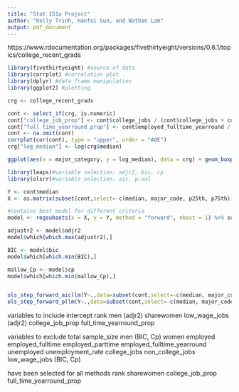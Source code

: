 ---
title: "Stat 151a Project"
author: "Kelly Trinh, Hanfei Sun, and Nathan Lam"
output: pdf_document
---

https://www.rdocumentation.org/packages/fivethirtyeight/versions/0.6.1/topics/college_recent_grads


```{r Libraries, message=FALSE, warning=FALSE}
library(fivethirtyeight) #source of data
library(corrplot) #correlation plot
library(dplyr) #data frame manipulation
library(ggplot2) #plotting
```

```{r}
crg <- college_recent_grads

cont <- select_if(crg, is.numeric)
cont["college_job_prop"] <- cont$college_jobs / (cont$college_jobs + cont$non_college_jobs)
cont["full_time_yearround_prop"] <- cont$employed_fulltime_yearround / cont$employed
cont <- na.omit(cont)
corrplot(cor(cont), type = "upper", order = "AOE")
crg["log_median"] <- log(crg$median)
```

```{r}
ggplot(aes(x = major_category, y = log_median), data = crg) + geom_boxplot() + coord_flip()
```

```{r Variable Selection}
library(leaps)#variable selection: adjr2, bic, cp
library(olsrr)#variable selection: aic, p-val

Y <- cont$median
X <- as.matrix(subset(cont,select=-c(median, major_code, p25th, p75th)))

#contains best model for different criteria
model <- regsubsets(x = X, y = Y, method = "forward", nbest = 1) %>% summary()

adjustr2 <- model$adjr2
model$which[which.max(adjustr2),]

BIC <- model$bic
model$which[which.min(BIC),]

mallow_Cp <- model$cp
model$which[which.min(mallow_Cp),]


ols_step_forward_aic(lm(Y~.,data=subset(cont,select=-c(median, major_code, p25th, p75th))), details = T)
ols_step_forward_p(lm(Y~.,data=subset(cont,select=-c(median, major_code, p25th, p75th))), details = T)
```



variables to include
intercept
rank
men (adjr2)
sharewomen
low_wage_jobs (adjr2)
college_job_prop
full_time_yearround_prop

variables to exclude
total
sample_size
men (BIC, Cp)
women
employed
employed_fulltime
employed_parttime
employed_fulltime_yearround
unemployed
unemployment_rate
college_jobs
non_college_jobs
low_wage_jobs (BIC, Cp)



have been selected for all methods
rank
sharewomen
college_job_prop
full_time_yearround_prop










